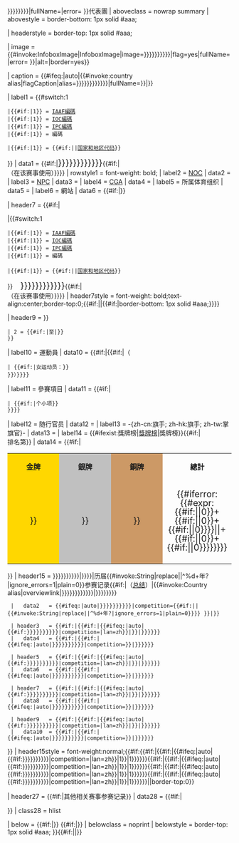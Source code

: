<includeonly>{{Infobox
| bodyclass   = vevent
| bodystyle   = width: 25em;
| above       = {{{games}}}<br/>{{country alias|{{{NOC|{{{NPC|{{{IAAF|{{{CGA|{{{NF|}}}}}}}}}}}}}}}|fullName={{{games}}}|error=&nbsp;}}代表團
| aboveclass  = nowrap summary
| abovestyle  = border-bottom: 1px solid #aaa;

| headerstyle = border-top: 1px solid #aaa;

| image       = {{#invoke:InfoboxImage|InfoboxImage|image={{country alias|{{{NOC|{{{IAAF|{{{NF|{{{CGA|{{{NPC|}}}}}}}}}}}}}}}|flag=yes|fullName={{{games|}}}|error=&nbsp;}}|alt={{{alt|}}}|border=yes}}

| caption     = {{#ifeq:{{{flagcaption|auto}}}|auto|{{#invoke:country alias|flagCaption|alias={{{NOC|{{{IAAF|{{{NF|{{{CGA|{{{NPC|}}}}}}}}}}}}}}}|fullName={{{games|}}}}}|{{{flagcaption|}}}}}

|  label1     = {{#switch:1
 |{{#if:{{{IAAF|}}}|1}} = [[国际田径联合会|IAAF編碼]]
 |{{#if:{{{NOC|}}}|1}} = [[國際奧委會國家編碼列表|IOC編碼]]
 |{{#if:{{{NPC|}}}|1}} = [[國際奧委會國家編碼列表|IPC編碼]]
 |{{#if:{{{CGA|}}}|1}} = {{tsl|en|List of CGF country codes||CGF}}編碼
<!--自定义显示国家代码一栏的名称，部分子模板可能需要NOC和NPC混用-->
 |{{#if:{{{NF|}}}|1}} = {{#if:{{{NFlabelname|}}}|{{{NFlabelname|}}}|[[国家地区代码|国家和地区代码]]}}
}}
|   data1     = {{#if:{{{NOCname|}}}{{{NPCname|}}}{{{CGAname|}}}{{{fedname|}}}|<span style="font-size:140%">{{{NOC|{{{NPC|{{{IAAF|{{{CGA|{{{NF|}}}}}}}}}}}}}}}</span>{{#if:{{{oldcode|}}}|<br>（在该赛事使用{{{oldcode}}}）}}}}
| rowstyle1   = font-weight: bold;
|  label2     = [[國家奧林匹克委員會|NOC]]
|   data2     = {{{NOCname|}}}
|  label3     = [[國家帕拉林匹克委員會|NPC]]
|   data3     = {{{NPCname|}}}
|  label4     = [[英聯邦運動會聯合會|CGA]]
|   data4     = {{{CGAname|}}}
|  label5     = 所属体育组织
|   data5     = {{{fedname|}}}
|  label6     = 網站
|   data6     = {{#if:{{{NOCname|}}}{{{NPCname|}}}{{{CGAname|}}}{{{fedname|}}}|{{{website|}}}}}

| header7     = {{#if:{{{NOCname|}}}{{{NPCname|}}}{{{CGAname|}}}{{{fedname|}}}|<div style="height:0"><!--如果header9为空就需要利用header7加上间隔线--></div>|{{#switch:1
 |{{#if:{{{IAAF|}}}|1}} = [[国际田径联合会|IAAF編碼]]
 |{{#if:{{{NOC|}}}|1}} = [[國際奧委會國家編碼列表|IOC編碼]]
 |{{#if:{{{NPC|}}}|1}} = [[國際奧委會國家編碼列表|IPC編碼]]
 |{{#if:{{{CGA|}}}|1}} = {{tsl|en|List of CGF country codes||CGF}}編碼
 <!--自定义显示国家代码一栏的名称，部分子模板可能需要NOC和NPC混用-->
 |{{#if:{{{NF|}}}|1}} = {{#if:{{{NFlabelname|}}}|{{{NFlabelname|}}}|[[国家地区代码|国家和地区代码]]}}
}}<span style="font-size:140%;margin-left:0.875em;">{{{NOC|{{{NPC|{{{IAAF|{{{CGA|{{{NF|}}}}}}}}}}}}}}}</span>{{#if:{{{oldcode|}}}|<br>（在该赛事使用{{{oldcode}}}）}}}}
| header7style = font-weight: bold;text-align:center;border-top:0;{{#if:{{{location|}}}{{{start_date|}}}{{{end_date|}}}{{{date|}}}||{{#if:{{{competitors|}}}{{{sports|}}}{{{events|}}}{{{officials|}}}{{{flagbearer|}}}{{{gold|}}}{{{silver|}}}{{{bronze|}}}|border-bottom: 1px solid #aaa;}}}}

| header9    = {{Br separated entries
 | 1 = {{#if:{{{location|}}}|{{#if:{{{games|}}}|[[{{{games}}}]]（<span class="location">{{{location}}}</span>）|在<span class="location">{{{location}}}</span>}}}}
 | 2 = {{#if:{{{start_date|}}}{{{end_date|}}}|{{{start_date|}}}至{{{end_date|}}}|{{{date|}}}}}
 }}
|  label10    = 運動員
|   data10    = {{#if:{{{competitors|}}}|{{{competitors}}}{{#if:{{{competitors_men|}}}{{{competitors_women|}}}|（{{Separated entries|conjunction=，
 | {{#if:{{{competitors_men|}}}|男运动员：{{{competitors_men}}}}}
 | {{#if:{{{competitors_women|}}}|女运动员：{{{competitors_women}}}}}
 }}）}}}}
|  label11    = 參賽項目
|   data11    = {{#if:{{{sports|}}}{{{events|}}}|{{Separated entries|conjunction=，
 | {{#if:{{{sports|}}}|{{{sports}}}个大项}}
 | {{#if:{{{events|}}}|{{{events}}}个小项}}
 }}}}
|  label12    = 随行官员
|   data12    = {{{officials|}}}
|  label13    = -{zh-cn:旗手; zh-hk:旗手; zh-tw:掌旗官}-
|   data13    = {{{flagbearer|}}}
|  label14    = {{#ifexist:{{{games}}}獎牌榜|[[{{{games}}}獎牌榜|獎牌榜]]|獎牌榜}}{{#if:{{{rank|}}}|<br><span style="font-weight: normal;">排名第{{Ordinal2|{{{rank}}}}}</span>}}
|   data14     = {{#if:{{{gold|}}}{{{silver|}}}{{{bronze|}}}|
<table style="width:100%; border-collapse: collapse; line-height: 1;">
  <tr>
    <th scope="col" style="padding-top: 0.4em; background: gold; text-align: center;">'''金牌'''</td>
    <th scope="col" style="padding-top: 0.4em; background: silver; text-align: center;">'''銀牌'''</td>
    <th scope="col" style="padding-top: 0.4em; background: #c96; text-align: center;">'''銅牌'''</td>
    <th scope="col" style="padding-top: 0.4em; text-align: center;">'''總計'''</td>
  </tr>
  <tr style="font-size: 125%;">
    <td style="width: 25%; padding-bottom: 0.3em; background: gold; text-align: center;">{{formatnum:{{#if:{{{gold|}}}|{{{gold|}}}|0}}}}</td>
    <td style="width: 25%; padding-bottom: 0.3em; background: silver; text-align: center;">{{formatnum:{{#if:{{{silver|}}}|{{{silver|}}}|0}}}}</td>
    <td style="width: 25%; padding-bottom: 0.3em; background: #c96; text-align: center;">{{formatnum:{{#if:{{{bronze|}}}|{{{bronze|}}}|0}}}}</td>
    <td style="width: 25%; padding-bottom: 0.3em; text-align: center;">{{#iferror:{{#expr:{{#if:{{{gold|}}}|{{{gold|}}}|0}}+{{#if:{{{silver|}}}|{{{silver|}}}|0}}+{{#if:{{{bronze|}}}|{{{bronze|}}}|0}}}}||{{formatnum:{{#expr:{{#if:{{{gold|}}}|{{{gold|}}}|0}}+{{#if:{{{silver|}}}|{{{silver|}}}|0}}+{{#if:{{{bronze|}}}|{{{bronze|}}}|0}}}}}}}}</td>
  </tr>
</table>}}
| header15    = {{infobox|subbox=yes| abovestyle = border-top: 1px solid #aaa; |headerstyle = padding:0 |datastyle = padding:0
  | header1   = {{#if:{{{app0|}}}{{{app0_name|}}}{{{altsummarypage|}}}|{{#if:{{{app0_name|}}}|历届{{{app0_name|}}}参赛记录{{#if:{{{altsummarypage|}}}|（[[{{{altsummarypage}}}|总结]]）|{{#invoke:Country alias|overviewlink|{{{NOC|{{{NPC|{{{IAAF|{{{CGA|{{{NF|}}}}}}}}}}}}}}}|{{{app0_name|}}}}}}}|历届{{#invoke:String|replace|{{{games}}}|^%d+年?|ignore_errors=1|plain=0}}参赛记录{{#if:{{{altsummarypage|}}}|（[[{{{altsummarypage}}}|总结]]）|{{#invoke:Country alias|overviewlink|{{{NOC|{{{NPC|{{{IAAF|{{{CGA|{{{NF|}}}}}}}}}}}}}}}|{{{games|}}}}}}}}}}}
  |   data2   = {{#ifeq:{{{app0|}}}|auto|{{Team appearances list|team={{{NOC|{{{NPC|{{{IAAF|{{{CGA|{{{NF|}}}}}}}}}}}}}}}|competition={{#if:{{{app0_name|}}}|{{{app0_name|}}}|{{#invoke:String|replace|{{{games}}}|^%d+年?|ignore_errors=1|plain=0}}}}<!--|begin_year={{{app0_begin_year|}}}|end_year={{{app0_end_year|}}}|interval={{{app0_interval|}}}-->}}|{{flatlist|{{{app0|}}}}}}}

  | header3   = {{#if:{{{app1_name|}}}|{{#if:{{{app1|}}}|{{#ifeq:{{{app1|}}}|auto|{{#if:{{Team appearances list|team={{{NOC|{{{NPC|{{{IAAF|{{{CGA|{{{NF|}}}}}}}}}}}}}}}|competition={{{app1_name|}}}|lan=zh}}|{{{app1_name|}}}}}|{{{app1_name|}}}}}}}}}
  |   data4   = {{#if:{{{app1|}}}|{{#if:{{{app1_name|}}}|{{#ifeq:{{{app1|}}}|auto|{{Team appearances list|team={{{NOC|{{{NPC|{{{IAAF|{{{CGA|{{{NF|}}}}}}}}}}}}}}}|competition={{{app1_name|}}}}}|{{flatlist|{{{app1|}}}}}}}}}}}

  | header5   = {{#if:{{{app2_name|}}}|{{#if:{{{app2|}}}|{{#ifeq:{{{app2|}}}|auto|{{#if:{{Team appearances list|team={{{NOC|{{{NPC|{{{IAAF|{{{CGA|{{{NF|}}}}}}}}}}}}}}}|competition={{{app2_name|}}}|lan=zh}}|{{{app2_name|}}}}}|{{{app2_name|}}}}}}}}}
  |   data6   = {{#if:{{{app2|}}}|{{#if:{{{app2_name|}}}|{{#ifeq:{{{app2|}}}|auto|{{Team appearances list|team={{{NOC|{{{NPC|{{{IAAF|{{{CGA|{{{NF|}}}}}}}}}}}}}}}|competition={{{app2_name|}}}}}|{{flatlist|{{{app2|}}}}}}}}}}}

  | header7   = {{#if:{{{app3_name|}}}|{{#if:{{{app3|}}}|{{#ifeq:{{{app3|}}}|auto|{{#if:{{Team appearances list|team={{{NOC|{{{NPC|{{{IAAF|{{{CGA|{{{NF|}}}}}}}}}}}}}}}|competition={{{app3_name|}}}|lan=zh}}|{{{app3_name|}}}}}|{{{app3_name|}}}}}}}}}
  |   data8   = {{#if:{{{app3|}}}|{{#if:{{{app3_name|}}}|{{#ifeq:{{{app3|}}}|auto|{{Team appearances list|team={{{NOC|{{{NPC|{{{IAAF|{{{CGA|{{{NF|}}}}}}}}}}}}}}}|competition={{{app3_name|}}}}}|{{flatlist|{{{app3|}}}}}}}}}}}

  | header9   = {{#if:{{{app4_name|}}}|{{#if:{{{app4|}}}|{{#ifeq:{{{app4|}}}|auto|{{#if:{{Team appearances list|team={{{NOC|{{{NPC|{{{IAAF|{{{CGA|{{{NF|}}}}}}}}}}}}}}}|competition={{{app4_name|}}}|lan=zh}}|{{{app4_name|}}}}}|{{{app4_name|}}}}}}}}}
  |   data10  = {{#if:{{{app4|}}}|{{#if:{{{app4_name|}}}|{{#ifeq:{{{app4|}}}|auto|{{Team appearances list|team={{{NOC|{{{NPC|{{{IAAF|{{{CGA|{{{NF|}}}}}}}}}}}}}}}|competition={{{app4_name|}}}}}|{{flatlist|{{{app4|}}}}}}}}}}}
}}
| header15style = font-weight:normal;{{#if:{{{app0|}}}{{{app0_name|}}}{{{altsummarypage|}}}{{#if:{{{app1_name|}}}|{{#if:{{{app1|}}}|{{#ifeq:{{{app1|}}}|auto|{{#if:{{Team appearances list|team={{{NOC|{{{NPC|{{{IAAF|{{{CGA|{{{NF|}}}}}}}}}}}}}}}|competition={{{app1_name|}}}|lan=zh}}|1}}|1}}}}}}{{#if:{{{app2_name|}}}|{{#if:{{{app2|}}}|{{#ifeq:{{{app2|}}}|auto|{{#if:{{Team appearances list|team={{{NOC|{{{NPC|{{{IAAF|{{{CGA|{{{NF|}}}}}}}}}}}}}}}|competition={{{app2_name|}}}|lan=zh}}|1}}|1}}}}}}{{#if:{{{app3_name|}}}|{{#if:{{{app3|}}}|{{#ifeq:{{{app3|}}}|auto|{{#if:{{Team appearances list|team={{{NOC|{{{NPC|{{{IAAF|{{{CGA|{{{NF|}}}}}}}}}}}}}}}|competition={{{app3_name|}}}|lan=zh}}|1}}|1}}}}}}{{#if:{{{app4_name|}}}|{{#if:{{{app4|}}}|{{#ifeq:{{{app4|}}}|auto|{{#if:{{Team appearances list|team={{{NOC|{{{NPC|{{{IAAF|{{{CGA|{{{NF|}}}}}}}}}}}}}}}|competition={{{app4_name|}}}|lan=zh}}|1}}|1}}}}}}||border-top:0}}

| header27    = {{#if:{{{seealso|}}}|其他相关赛事参赛记录}}
|   data28    = {{#if:{{{seealso|}}}|<div style="text-align:center">{{{seealso|}}}</div>}}
|  class28    = hlist

| below       = {{#if:{{{previous|}}}|{{align|left|&larr; {{{previous|}}}}}}} {{#if:{{{next|}}}|{{align|right|{{{next|}}} &rarr;}}}}
| belowclass  = noprint
| belowstyle  = border-top: 1px solid #aaa;
}}{{#if:{{{cat|}}}||{{Infobox country at games/cat|{{{games}}}}}}}</includeonly><noinclude>
{{Documentation}}
<!--Please add this template's categories to the /doc subpage, not here - thanks!-->
</noinclude>